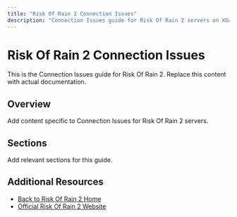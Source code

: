 ```yaml
---
title: "Risk Of Rain 2 Connection Issues"
description: "Connection Issues guide for Risk Of Rain 2 servers on XGamingServer"
---
```


# Risk Of Rain 2 Connection Issues

This is the Connection Issues guide for Risk Of Rain 2. Replace this content with actual documentation.

## Overview

Add content specific to Connection Issues for Risk Of Rain 2 servers.

## Sections

Add relevant sections for this guide.

## Additional Resources

- [Back to Risk Of Rain 2 Home](./index)
- [Official Risk Of Rain 2 Website](https://example.com)
